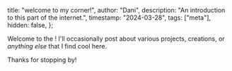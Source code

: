   title: "welcome to my corner!",
  author: "Dani",
  description: "An introduction to this part of the internet.",
  timestamp: "2024-03-28",
  tags: ["meta"],
  hidden: false,
};

<Head {...context} />

Welcome to the <CornerBrand />! I'll occasionally post about various projects, creations, or _anything else_ that I find cool here.

Thanks for stopping by!
